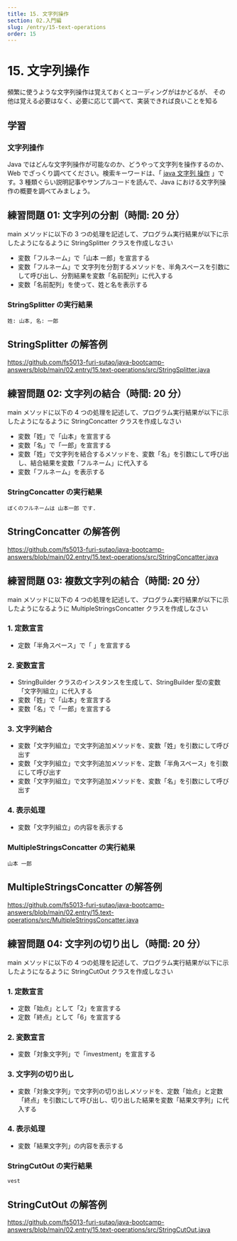 ```yaml
---
title: 15. 文字列操作
section: 02.入門編
slug: /entry/15-text-operations
order: 15
---
```


# 15. 文字列操作

<p class="goal">
  頻繁に使うような文字列操作は覚えておくとコーディングがはかどるが、
  その他は覚える必要はなく、必要に応じて調べて、実装できれば良いことを知る
</p>

## 学習

### 文字列操作

Java ではどんな文字列操作が可能なのか、どうやって文字列を操作するのか、Web でざっくり調べてください。検索キーワードは、「 [java 文字列 操作](https://www.google.com/search?q=java+文字列+操作) 」です。3 種類ぐらい説明記事やサンプルコードを読んで、Java における文字列操作の概要を調べてみましょう。

## 練習問題 01: 文字列の分割（時間: 20 分）

main メソッドに以下の 3 つの処理を記述して、プログラム実行結果が以下に示したようになるように StringSplitter クラスを作成しなさい

- 変数「フルネーム」で「山本 一郎」を宣言する
- 変数「フルネーム」で 文字列を分割するメソッドを、半角スペースを引数にして呼び出し、分割結果を変数「名前配列」に代入する
- 変数「名前配列」を使って、姓と名を表示する

### StringSplitter の実行結果

```
姓: 山本, 名: 一郎
```

## StringSplitter の解答例

https://github.com/fs5013-furi-sutao/java-bootcamp-answers/blob/main/02.entry/15.text-operations/src/StringSplitter.java

## 練習問題 02: 文字列の結合（時間: 20 分）

main メソッドに以下の 4 つの処理を記述して、プログラム実行結果が以下に示したようになるように StringConcatter クラスを作成しなさい

- 変数「姓」で「山本」を宣言する
- 変数「名」で「一郎」を宣言する
- 変数「姓」で文字列を結合するメソッドを、変数「名」を引数にして呼び出し、結合結果を変数「フルネーム」に代入する
- 変数「フルネーム」を表示する

### StringConcatter の実行結果

```
ぼくのフルネームは 山本一郎 です.
```

## StringConcatter の解答例

https://github.com/fs5013-furi-sutao/java-bootcamp-answers/blob/main/02.entry/15.text-operations/src/StringConcatter.java

## 練習問題 03: 複数文字列の結合（時間: 20 分）

main メソッドに以下の 4 つの処理を記述して、プログラム実行結果が以下に示したようになるように MultipleStringsConcatter クラスを作成しなさい

### 1. 定数宣言

- 定数「半角スペース」で「 」を宣言する

### 2. 変数宣言

- StringBuilder クラスのインスタンスを生成して、StringBuilder 型の変数「文字列組立」に代入する
- 変数「姓」で「山本」を宣言する
- 変数「名」で「一郎」を宣言する

### 3. 文字列結合

- 変数「文字列組立」で文字列追加メソッドを、変数「姓」を引数にして呼び出す
- 変数「文字列組立」で文字列追加メソッドを、定数「半角スペース」を引数にして呼び出す
- 変数「文字列組立」で文字列追加メソッドを、変数「名」を引数にして呼び出す

### 4. 表示処理

- 変数「文字列組立」の内容を表示する

### MultipleStringsConcatter の実行結果

```
山本 一郎
```

## MultipleStringsConcatter の解答例

https://github.com/fs5013-furi-sutao/java-bootcamp-answers/blob/main/02.entry/15.text-operations/src/MultipleStringsConcatter.java

## 練習問題 04: 文字列の切り出し（時間: 20 分）

main メソッドに以下の 4 つの処理を記述して、プログラム実行結果が以下に示したようになるように StringCutOut クラスを作成しなさい

### 1. 定数宣言

- 定数「始点」として「2」を宣言する
- 定数「終点」として「6」を宣言する

### 2. 変数宣言

- 変数「対象文字列」で「investment」を宣言する

### 3. 文字列の切り出し

- 変数「対象文字列」で文字列の切り出しメソッドを、定数「始点」と定数「終点」を引数にして呼び出し、切り出した結果を変数「結果文字列」に代入する

### 4. 表示処理

- 変数「結果文字列」の内容を表示する

### StringCutOut の実行結果

```
vest
```

## StringCutOut の解答例

https://github.com/fs5013-furi-sutao/java-bootcamp-answers/blob/main/02.entry/15.text-operations/src/StringCutOut.java

